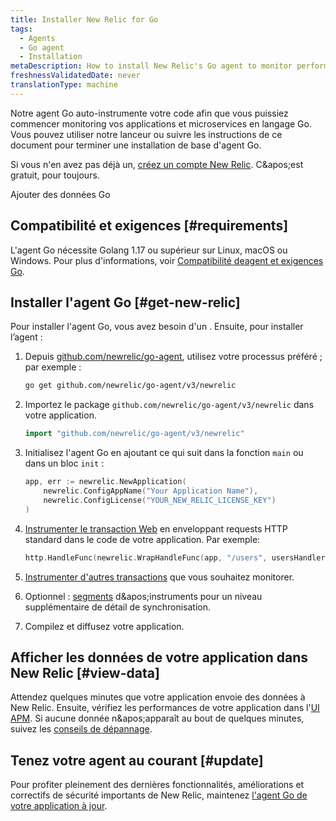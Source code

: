 ```yaml
---
title: Installer New Relic for Go
tags:
  - Agents
  - Go agent
  - Installation
metaDescription: How to install New Relic's Go agent to monitor performance of your Go language applications and microservices.
freshnessValidatedDate: never
translationType: machine
---
```


Notre agent Go auto-instrumente votre code afin que vous puissiez commencer monitoring vos applications et microservices en langage Go. Vous pouvez utiliser notre lanceur ou suivre les instructions de ce document pour terminer une installation de base d'agent Go.

Si vous n'en avez pas déjà un, [créez un compte New Relic](https://newrelic.com/signup). C&amp;apos;est gratuit, pour toujours.

<ButtonLink role="button" to="https://one.newrelic.com/marketplace/install-data-source?state=697ccd5e-8b96-ff04-32c1-a3bc39a31255" variant="primary">
  Ajouter des données Go
</ButtonLink>

## Compatibilité et exigences [#requirements]

L'agent Go nécessite Golang 1.17 ou supérieur sur Linux, macOS ou Windows. Pour plus d'informations, voir [Compatibilité deagent et exigences Go](/docs/agents/go-agent/get-started/go-agent-compatibility-requirements).

## Installer l'agent Go [#get-new-relic]

Pour installer l'agent Go, vous avez besoin d'un <InlinePopover type="licenseKey" />. Ensuite, pour installer l’agent :

1. Depuis [github.com/newrelic/go-agent](https://github.com/newrelic/go-agent), utilisez votre processus préféré ; par exemple :

   ```bash
   go get github.com/newrelic/go-agent/v3/newrelic
   ```

2. Importez le package `github.com/newrelic/go-agent/v3/newrelic` dans votre application.

   ```go
   import "github.com/newrelic/go-agent/v3/newrelic"
   ```

3. Initialisez l'agent Go en ajoutant ce qui suit dans la fonction `main` ou dans un bloc `init` :

   ```go
   app, err := newrelic.NewApplication(
       newrelic.ConfigAppName("Your Application Name"),
       newrelic.ConfigLicense("YOUR_NEW_RELIC_LICENSE_KEY")
   )
   ```

4. [Instrumenter le transaction Web](/docs/agents/go-agent/get-started/instrument-go-transactions#http-handler-txns) en enveloppant requests HTTP standard dans le code de votre application. Par exemple:

   ```go
   http.HandleFunc(newrelic.WrapHandleFunc(app, "/users", usersHandler))
   ```

5. [Instrumenter d'autres transactions](/docs/agents/go-agent/get-started/instrument-go-transactions) que vous souhaitez monitorer.

6. Optionnel : [segments](/docs/agents/go-agent/get-started/instrument-go-segments) d&amp;apos;instruments pour un niveau supplémentaire de détail de synchronisation.

7. Compilez et diffusez votre application.

## Afficher les données de votre application dans New Relic [#view-data]

Attendez quelques minutes que votre application envoie des données à New Relic. Ensuite, vérifiez les performances de votre application dans l'[UI APM](/docs/apm/applications-menu/monitoring/apm-overview-page). Si aucune donnée n&amp;apos;apparaît au bout de quelques minutes, suivez les [conseils de dépannage](/docs/agents/go-agent/troubleshooting/no-data-appears-go).

<InstallFeedback />

## Tenez votre agent au courant [#update]

Pour profiter pleinement des dernières fonctionnalités, améliorations et correctifs de sécurité importants de New Relic, maintenez [l'agent Go de votre application à jour](/docs/agents/go-agent/installation/update-go-agent).